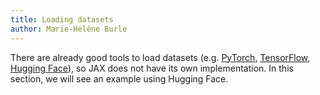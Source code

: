 ```yaml
---
title: Loading datasets
author: Marie-Hélène Burle
---
```


:::{.def}

There are already good tools to load datasets (e.g. [PyTorch](https://pytorch.org/), [TensorFlow](https://www.tensorflow.org/), [Hugging Face](https://huggingface.co/)), so JAX does not have its own implementation. In this section, we will see an example using Hugging Face.

:::


